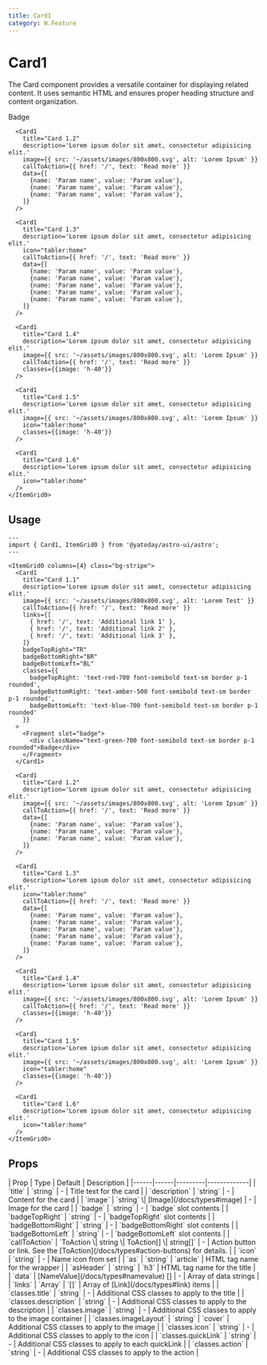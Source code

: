 ```yaml
---
title: Card1
category: W.Feature
---
```



# Card1

<SourceLink name="Card1" />

The Card component provides a versatile container for displaying related content. It uses semantic HTML and ensures proper heading structure and content organization.

<div className="space-y-12">
  <Demo title="">
    <ItemGrid0 columns={4} class="bg-stripe">
      <Card1
        title="Card 1.1"
        description='Lorem ipsum dolor sit amet, consectetur adipisicing elit.'
        image={{ src: '~/assets/images/800x800.svg', alt: 'Lorem Test' }}
        callToAction={{ href: '/', text: 'Read more' }}
        links={[
          { href: '/', text: 'Additional link 1' },
          { href: '/', text: 'Additional link 2' },
          { href: '/', text: 'Additional link 3' },
        ]}
        badgeTopRight="TR"
        badgeBottomRight="BR"
        badgeBottomLeft="BL"
        classes={{
          badgeTopRight: 'text-red-700 font-semibold text-sm border p-1 rounded', 
          badgeBottomRight: 'text-amber-500 font-semibold text-sm border p-1 rounded', 
          badgeBottomLeft: 'text-blue-700 font-semibold text-sm border p-1 rounded'
        }}
      >
        <Fragment slot="badge">
          <div className="text-green-700 font-semibold text-sm border p-1 rounded">Badge</div>
        </Fragment>
      </Card1>

      <Card1
        title="Card 1.2"
        description='Lorem ipsum dolor sit amet, consectetur adipisicing elit.'
        image={{ src: '~/assets/images/800x800.svg', alt: 'Lorem Ipsum' }}
        callToAction={{ href: '/', text: 'Read more' }}
        data={[
          {name: 'Param name', value: 'Param value'},
          {name: 'Param name', value: 'Param value'},
          {name: 'Param name', value: 'Param value'},
        ]}
      />

      <Card1
        title="Card 1.3"
        description='Lorem ipsum dolor sit amet, consectetur adipisicing elit.'
        icon="tabler:home"
        callToAction={{ href: '/', text: 'Read more' }}
        data={[
          {name: 'Param name', value: 'Param value'},
          {name: 'Param name', value: 'Param value'},
          {name: 'Param name', value: 'Param value'},
          {name: 'Param name', value: 'Param value'},
          {name: 'Param name', value: 'Param value'},
        ]}
      />

      <Card1
        title="Card 1.4"
        description='Lorem ipsum dolor sit amet, consectetur adipisicing elit.'
        image={{ src: '~/assets/images/800x800.svg', alt: 'Lorem Ipsum' }}
        callToAction={{ href: '/', text: 'Read more' }}
        classes={{image: 'h-40'}}
      />

      <Card1
        title="Card 1.5"
        description='Lorem ipsum dolor sit amet, consectetur adipisicing elit.'
        image={{ src: '~/assets/images/800x800.svg', alt: 'Lorem Ipsum' }}
        icon="tabler:home"
        classes={{image: 'h-40'}}
      />

      <Card1
        title="Card 1.6"
        description='Lorem ipsum dolor sit amet, consectetur adipisicing elit.'
        icon="tabler:home"
      />
    </ItemGrid0>
  </Demo>
</div>

## Usage

```astro
---
import { Card1, ItemGrid0 } from '@yatoday/astro-ui/astro';
---

<ItemGrid0 columns={4} class="bg-stripe">
  <Card1
    title="Card 1.1"
    description='Lorem ipsum dolor sit amet, consectetur adipisicing elit.'
    image={{ src: '~/assets/images/800x800.svg', alt: 'Lorem Test' }}
    callToAction={{ href: '/', text: 'Read more' }}
    links={[
      { href: '/', text: 'Additional link 1' },
      { href: '/', text: 'Additional link 2' },
      { href: '/', text: 'Additional link 3' },
    ]}
    badgeTopRight="TR"
    badgeBottomRight="BR"
    badgeBottomLeft="BL"
    classes={{
      badgeTopRight: 'text-red-700 font-semibold text-sm border p-1 rounded', 
      badgeBottomRight: 'text-amber-500 font-semibold text-sm border p-1 rounded', 
      badgeBottomLeft: 'text-blue-700 font-semibold text-sm border p-1 rounded'
    }}
  >
    <Fragment slot="badge">
      <div className="text-green-700 font-semibold text-sm border p-1 rounded">Badge</div>
    </Fragment>
  </Card1>

  <Card1
    title="Card 1.2"
    description='Lorem ipsum dolor sit amet, consectetur adipisicing elit.'
    image={{ src: '~/assets/images/800x800.svg', alt: 'Lorem Ipsum' }}
    callToAction={{ href: '/', text: 'Read more' }}
    data={[
      {name: 'Param name', value: 'Param value'},
      {name: 'Param name', value: 'Param value'},
      {name: 'Param name', value: 'Param value'},
    ]}
  />

  <Card1
    title="Card 1.3"
    description='Lorem ipsum dolor sit amet, consectetur adipisicing elit.'
    icon="tabler:home"
    callToAction={{ href: '/', text: 'Read more' }}
    data={[
      {name: 'Param name', value: 'Param value'},
      {name: 'Param name', value: 'Param value'},
      {name: 'Param name', value: 'Param value'},
      {name: 'Param name', value: 'Param value'},
      {name: 'Param name', value: 'Param value'},
    ]}
  />

  <Card1
    title="Card 1.4"
    description='Lorem ipsum dolor sit amet, consectetur adipisicing elit.'
    image={{ src: '~/assets/images/800x800.svg', alt: 'Lorem Ipsum' }}
    callToAction={{ href: '/', text: 'Read more' }}
    classes={{image: 'h-40'}}
  />

  <Card1
    title="Card 1.5"
    description='Lorem ipsum dolor sit amet, consectetur adipisicing elit.'
    image={{ src: '~/assets/images/800x800.svg', alt: 'Lorem Ipsum' }}
    icon="tabler:home"
    classes={{image: 'h-40'}}
  />

  <Card1
    title="Card 1.6"
    description='Lorem ipsum dolor sit amet, consectetur adipisicing elit.'
    icon="tabler:home"
  />
</ItemGrid0>
```

## Props

<div className="overflow-x-auto">
  <div className="min-w-xl">
    | Prop | Type | Default | Description | 
    |------|------|---------|-------------| 
    | `title` | `string` | - | Title text for the card | 
    | `description` | `string` | - | Content for the card |
    | `image` | `string` \| [Image](/docs/types#image) | - | Image for the card |
    | `badge` | `string` | - | `badge` slot contents |
    | `badgeTopRight` | `string` | - | `badgeTopRight` slot contents |
    | `badgeBottomRight` | `string` | - | `badgeBottomRight` slot contents |
    | `badgeBottomLeft` | `string` | - | `badgeBottomLeft` slot contents |
    | `callToAction` | `ToAction \| string \| ToAction[] \| string[]` | - | Action button or link. See the [ToAction](/docs/types#action-buttons) for details.  |
    | `icon` | `string` | - | Name icon from set | 
    | `as` | `string` | `article` | HTML tag name for the wrapper | 
    | `asHeader` | `string` | `h3` | HTML tag name for the title | 
    | `data` | [NameValue](/docs/types#namevalue) [] | - | Array of data strings |
    | `links` | `Array` | `[]` | Array of [Link](/docs/types#link) items |
    | `classes.title` | `string` | - | Additional CSS classes to apply to the title | 
    | `classes.description` | `string` | - | Additional CSS classes to apply to the description | 
    | `classes.image` | `string` | - | Additional CSS classes to apply to the image container | 
    | `classes.imageLayout` | `string` | `cover` | Additional CSS classes to apply to the image | 
    | `classes.icon` | `string` | - | Additional CSS classes to apply to the icon | 
    | `classes.quickLink` | `string` | - | Additional CSS classes to apply to each quickLink | 
    | `classes.action` | `string` | - | Additional CSS classes to apply to the action |
  </div>
</div>
